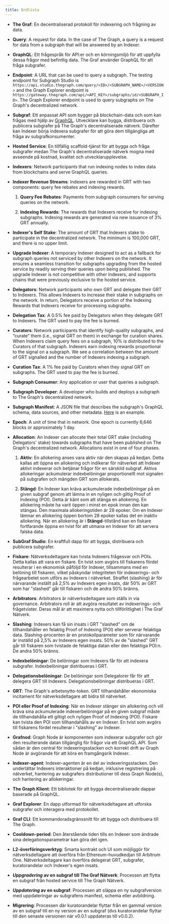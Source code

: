 ```yaml
---
title: Ordlista
---
```


- **The Graf**: En decentraliserad protokoll för indexering och frågning av data.

- **Query**: A request for data. In the case of The Graph, a query is a request for data from a subgraph that will be answered by an Indexer.

- **GraphQL**: Ett frågespråk för API:er och en körningsmiljö för att uppfylla dessa frågor med befintlig data. The Graf använder GraphQL för att fråga subgrafer.

- **Endpoint**: A URL that can be used to query a subgraph. The testing endpoint for Subgraph Studio is `https://api.studio.thegraph.com/query/<ID>/<SUBGRAPH_NAME>/<VERSION>` and the Graph Explorer endpoint is `https://gateway.thegraph.com/api/<API_KEY>/subgraphs/id/<SUBGRAPH_ID>`. The Graph Explorer endpoint is used to query subgraphs on The Graph's decentralized network.

- **Subgraf**: Ett anpassat API som bygger på blockchain-data och som kan frågas med hjälp av [GraphQL](https://graphql.org/). Utvecklare kan bygga, distribuera och publicera subgrafer på The Graph's decentraliserade nätverk. Därefter kan Indexer börja indexera subgrafer för att göra dem tillgängliga att fråga av subgrafkonsumenter.

- **Hosted Service**: En tillfällig scaffold-tjänst för att bygga och fråga subgrafer medan The Graph's decentraliserade nätverk mogna med avseende på kostnad, kvalitet och utvecklarupplevelse.

- **Indexers**: Network participants that run indexing nodes to index data from blockchains and serve GraphQL queries.

- **Indexer Revenue Streams**: Indexers are rewarded in GRT with two components: query fee rebates and indexing rewards.

  1. **Query Fee Rebates**: Payments from subgraph consumers for serving queries on the network.

  2. **Indexing Rewards**: The rewards that Indexers receive for indexing subgraphs. Indexing rewards are generated via new issuance of 3% GRT annually.

- **Indexer's Self Stake**: The amount of GRT that Indexers stake to participate in the decentralized network. The minimum is 100,000 GRT, and there is no upper limit.

- **Upgrade Indexer**: A temporary Indexer designed to act as a fallback for subgraph queries not serviced by other Indexers on the network. It ensures a seamless transition for subgraphs upgrading from the hosted service by readily serving their queries upon being published. The upgrade Indexer is not competitive with other Indexers, and supports chains that were previously exclusive to the hosted service.

- **Delegators**: Network participants who own GRT and delegate their GRT to Indexers. This allows Indexers to increase their stake in subgraphs on the network. In return, Delegators receive a portion of the Indexing Rewards that Indexers receive for processing subgraphs.

- **Delegation Tax**: A 0.5% fee paid by Delegators when they delegate GRT to Indexers. The GRT used to pay the fee is burned.

- **Curators**: Network participants that identify high-quality subgraphs, and “curate” them (i.e., signal GRT on them) in exchange for curation shares. When Indexers claim query fees on a subgraph, 10% is distributed to the Curators of that subgraph. Indexers earn indexing rewards proportional to the signal on a subgraph. We see a correlation between the amount of GRT signalled and the number of Indexers indexing a subgraph.

- **Curation Tax**: A 1% fee paid by Curators when they signal GRT on subgraphs. The GRT used to pay the fee is burned.

- **Subgraph Consumer**: Any application or user that queries a subgraph.

- **Subgraph Developer**: A developer who builds and deploys a subgraph to The Graph's decentralized network.

- **Subgraph Manifest**: A JSON file that describes the subgraph's GraphQL schema, data sources, and other metadata. [Here](https://ipfs.io/ipfs/QmVQdzeGdPUiLiACeqXRpKAYpyj8Z1yfWLMUq7A7WundUf) is an example.

- **Epoch**: A unit of time that in network. One epoch is currently 6,646 blocks or approximately 1 day.

- **Allocation**: An Indexer can allocate their total GRT stake (including Delegators' stake) towards subgraphs that have been published on The Graph's decentralized network. Allocations exist in one of four phases.

  1. **Aktiv**: En allokering anses vara aktiv när den skapas på kedjan. Detta kallas att öppna en allokering och indikerar för nätverket att Indexer aktivt indexerar och betjänar frågor för en särskild subgraf. Aktiva allokeringar ackumulerar indexbelöningar proportionellt mot signalen på subgrafen och mängden GRT som allokerats.

  2. **Stängd**: En Indexer kan kräva ackumulerade indexbelöningar på en given subgraf genom att lämna in en nyligen och giltig Proof of Indexing (POI). Detta är känt som att stänga en allokering. En allokering måste ha varit öppen i minst en epok innan den kan stängas. Den maximala allokeringstiden är 28 epoker. Om en Indexer lämnar en allokering öppen bortom 28 epoker kallas det en inaktiv allokering. När en allokering är i **Stängd**-tillstånd kan en fiskare fortfarande öppna en tvist för att utmana en Indexer för att servera falska data.

- **SubGraf Studio**: En kraftfull dapp för att bygga, distribuera och publicera subgrafer.

- **Fiskare**: Nätverksdeltagare kan tvista Indexers frågesvar och POIs. Detta kallas att vara en fiskare. En tvist som avgörs till fiskarens fördel resulterar i en ekonomisk påföljd för Indexer, tillsammans med en belöning till fiskaren, vilket påskyndar integriteten för indexerings- och frågearbetet som utförs av Indexers i nätverket. Straffet (slashing) är för närvarande inställt på 2,5% av Indexers egen insats, där 50% av GRT som har "slashed" går till fiskaren och de andra 50% bränns.

- **Arbitrators**: Arbitrators är nätverksdeltagare som ställs in via governance. Arbitrators roll är att avgöra resultatet av indexerings- och frågetvister. Deras mål är att maximera nytta och tillförlitlighet i The Graf Nätverk.

- **Slashing**: Indexers kan få sin insats i GRT "slashed" om de tillhandahåller en felaktig Proof of Indexing (POI) eller serverar felaktiga data. Slashing-procenten är en protokollparameter som för närvarande är inställd på 2,5% av Indexers egen insats. 50% av de "slashed" GRT går till fiskaren som tvistade de felaktiga datan eller den felaktiga POI:n. De andra 50% bränns.

- **Indexbelöningar**: De belöningar som Indexers får för att indexera subgrafer. Indexbelöningar distribueras i GRT.

- **Delegationsbelöningar**: De belöningar som Delegatorer får för att delegera GRT till Indexers. Delegationsbelöningar distribueras i GRT.

- **GRT**: The Graph's arbetsnytto-token. GRT tillhandahåller ekonomiska incitament för nätverksdeltagare att bidra till nätverket.

- **POI eller Proof of Indexing**: När en Indexer stänger sin allokering och vill kräva sina ackumulerade indexerbelöningar på en given subgraf måste de tillhandahålla ett giltigt och nyligen Proof of Indexing (POI). Fiskare kan tvista den POI som tillhandahålls av en Indexer. En tvist som avgörs till fiskarens fördel resulterar i "slashing" av Indexer.

- **Grafnod**: Graph Node är komponenten som indexerar subgrafer och gör den resulterande datan tillgänglig för frågor via ett GraphQL API. Som sådan är den central för indexeringsstacken och korrekt drift av Graph Node är avgörande för att köra en framgångsrik Indexer.

- **Indexer-agent**: Indexer-agenten är en del av indexeringsstacken. Den underlättar Indexers interaktioner på kedjan, inklusive registrering på nätverket, hantering av subgrafers distributioner till dess Graph Node(s), och hantering av allokeringar.

- **The Graph Klient**: Ett bibliotek för att bygga decentraliserade dappar baserade på GraphQL.

- **Graf Explorer**: En dapp utformad för nätverksdeltagare att utforska subgrafer och interagera med protokollet.

- **Graf CLI**: Ett kommandoradsgränssnitt för att bygga och distribuera till The Graph.

- **Cooldown-period**: Den återstående tiden tills en Indexer som ändrade sina delegationsparametrar kan göra det igen.

- **L2-överföringsverktyg**: Smarta kontrakt och UI som möjliggör för nätverksdeltagare att överföra från Ethereum-huvudkedjan till Arbitrum One. Nätverksdeltagare kan överföra delegerat GRT, subgrafer, kuratorandelar och Indexer's egen insats.

- **_Uppgradering_ av en subgraf till The Graf Nätverk**: Processen att flytta en subgraf från hosted service till The Graph Nätverk.

- **_Uppdatering_ av en subgraf**: Processen att släppa en ny subgrafversion med uppdateringar av subgrafens manifest, schema eller avbildning.

- **Migrering**: Processen där kuratorandelar flyttar från en gammal version av en subgraf till en ny version av en subgraf (dvs kuratorandelar flyttar till den senaste versionen när v0.0.1 uppdateras till v0.0.2).
